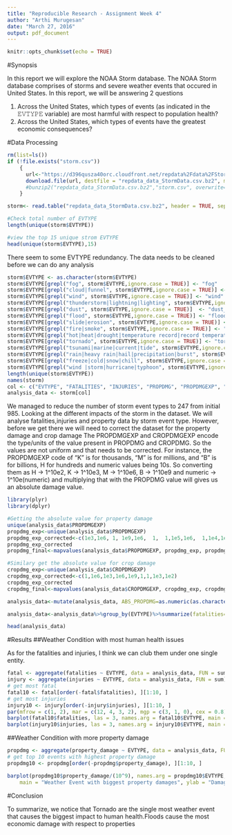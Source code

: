 ```yaml
---
title: "Reproducible Research - Assignment Week 4"
author: "Arthi Murugesan"
date: "March 27, 2016"
output: pdf_document
---
```


```r
knitr::opts_chunk$set(echo = TRUE)
```

#Synopsis

In this report we will explore the NOAA Storm database. The NOAA Storm database comprises of storms and severe weather events that occured in United States. In this report, we will be answering 2 questions 

1) Across the United States, which types of events (as indicated in the 𝙴𝚅𝚃𝚈𝙿𝙴 variable) are most harmful with respect to population health?
2) Across the United States, which types of events have the greatest economic consequences?

#Data Processing

```r
rm(list=ls())
if (!file.exists("storm.csv"))
    {
      url<-"https://d396qusza40orc.cloudfront.net/repdata%2Fdata%2FStormData.csv.bz2"
      download.file(url, destfile = "repdata_data_StormData.csv.bz2", method="curl", mode="wb")
      #bunzip2("repdata_data_StormData.csv.bz2","storm.csv", overwrite=T, remove=F)      
    }

storm<- read.table("repdata_data_StormData.csv.bz2", header = TRUE, sep = ",", stringsAsFactors = FALSE, na.strings="NA")

#Check total number of EVTYPE
length(unique(storm$EVTYPE))

#view the top 15 unique strom EVTYPE
head(unique(storm$EVTYPE),15)
```

There seem to some EVTYPE redundancy. The data needs to be cleaned before we can do any analysis
```r
storm$EVTYPE <- as.character(storm$EVTYPE)
storm$EVTYPE[grepl("fog", storm$EVTYPE,ignore.case = TRUE)] <- "fog"
storm$EVTYPE[grepl("cloud|funnel", storm$EVTYPE,ignore.case = TRUE)] <- "cloud"
storm$EVTYPE[grepl("wind", storm$EVTYPE,ignore.case = TRUE)] <- "wind"
storm$EVTYPE[grepl("thunderstorm|lightning|lighting", storm$EVTYPE,ignore.case = TRUE)] <- "lighting_thunderstorm"
storm$EVTYPE[grepl("dust", storm$EVTYPE,ignore.case = TRUE)]  <- "dust_storm"
storm$EVTYPE[grepl("flood", storm$EVTYPE,ignore.case = TRUE)] <- "flood"
storm$EVTYPE[grepl("slide|erosion", storm$EVTYPE,ignore.case = TRUE)] <- "erosion"
storm$EVTYPE[grepl("fire|smoke", storm$EVTYPE,ignore.case = TRUE)] <- "fire"
storm$EVTYPE[grepl("hot|heat|drought|temperature record|record temperature|record high|dry", storm$EVTYPE,ignore.case = TRUE)] <- "hot_weather"
storm$EVTYPE[grepl("tornado", storm$EVTYPE,ignore.case = TRUE)] <- "tornado"
storm$EVTYPE[grepl("tsunami|marine|current|tide", storm$EVTYPE,ignore.case = TRUE)] <- "tsunami"
storm$EVTYPE[grepl("rain|heavy rain|hail|precipitation|burst", storm$EVTYPE,ignore.case = TRUE)] <- "heavy_rain"
storm$EVTYPE[grepl("freeze|cold|snow|chill", storm$EVTYPE,ignore.case = TRUE)] <- "cold_weather"
storm$EVTYPE[grepl("wind |storm|hurricane|typhoon", storm$EVTYPE,ignore.case = TRUE)] <- "storm"
length(unique(storm$EVTYPE))
names(storm)
col <- c("EVTYPE", "FATALITIES", "INJURIES", "PROPDMG", "PROPDMGEXP", "CROPDMG", "CROPDMGEXP")
analysis_data <- storm[col]
```

We managed to reduce the number of storm event types to 247 from initial 985. Looking at the different impacts of the storm in the dataset. We will analyse fatalities,injuries and property data by storm event type. However, before we get there we will need to correct the dataset for the property damage and crop damage The PROPDMGEXP and CROPDMGEXP encode the type/units of the value present in PROPDMG and CROPDMG. So the values are not uniform and that needs to be corrected. For instance, the PROPDMGEXP code of “K” is for thousands, “M” is for millions, and “B” is for billions, H for hundreds and numeric values being 10s. So converting them as H -> 1^10e2, K -> 1^10e3, M -> 1^10e6, B -> 1^10e9 and numeric -> 1^10e(numeric)  and multiplying that with the PROPDMG value will gives us an absolute damage value.


```r
library(plyr)
library(dplyr)

#Getting the absolute value for property damage 
unique(analysis_data$PROPDMGEXP)
propdmg_exp<-unique(analysis_data$PROPDMGEXP)
propdmg_exp_corrected<-c(1e3,1e6, 1, 1e9,1e6,  1,  1,1e5,1e6,  1,1e4,1e2,1e3,  1,1e7,1e2,  1, 10,1e8)
propdmg_exp_corrected
propdmg_final<-mapvalues(analysis_data$PROPDMGEXP, propdmg_exp, propdmg_exp_corrected)

#Similary get the absolute value for crop damage
cropdmg_exp<-unique(analysis_data$CROPDMGEXP)
cropdmg_exp_corrected<-c(1,1e6,1e3,1e6,1e9,1,1,1e3,1e2)
cropdmg_exp_corrected
cropdmg_final<-mapvalues(analysis_data$CROPDMGEXP, cropdmg_exp, cropdmg_exp_corrected)

analysis_data<-mutate(analysis_data, ABS_PROPDMG=as.numeric(as.character(propdmg_final))*analysis_data$PROPDMG, ABS_CROPDMG=as.numeric(as.character(propdmg_final))*analysis_data$CROPDMG)

analysis_data<-analysis_data%>%group_by(EVTYPE)%>%summarize(fatalities=sum(FATALITIES), injuries=sum(INJURIES), property_damage=sum(ABS_PROPDMG),crop_damage=sum(ABS_CROPDMG))

head(analysis_data)
```


#Results
##Weather Condition with most human health issues

As for the fatalities and injuries, I think we can club them under one single entity.

```r
fatal <- aggregate(fatalities ~ EVTYPE, data = analysis_data, FUN = sum)
injury <- aggregate(injuries ~ EVTYPE, data = analysis_data, FUN = sum)
# get most fatal
fatal10 <- fatal[order(-fatal$fatalities), ][1:10, ]
# get most injuries 
injury10 <- injury[order(-injury$injuries), ][1:10, ]
par(mfrow = c(1, 2), mar = c(12, 4, 3, 2), mgp = c(3, 1, 0), cex = 0.8)
barplot(fatal10$fatalities, las = 3, names.arg = fatal10$EVTYPE, main = "highest fatal weather events",  ylab = "number of fatalities", col = "green")
barplot(injury10$injuries, las = 3, names.arg = injury10$EVTYPE, main = "highest injury causing weather events", ylab = "number of injuries", col = "green")
```


##Weather Condition with more property damage


```r
propdmg <- aggregate(property_damage ~ EVTYPE, data = analysis_data, FUN = sum)
# get top 10 events with highest property damage
propdmg10 <- propdmg[order(-propdmg$property_damage), ][1:10, ]

barplot(propdmg10$property_damage/(10^9), names.arg = propdmg10$EVTYPE, 
    main = "Weather Event with biggest property damages", ylab = "Damage Cost ($ billions)", col = "green")
```

#Conclusion

To summarize, we notice that Tornado are the single most weather event that causes the biggest impact to human health.Floods cause the most economic damage with respect to properties